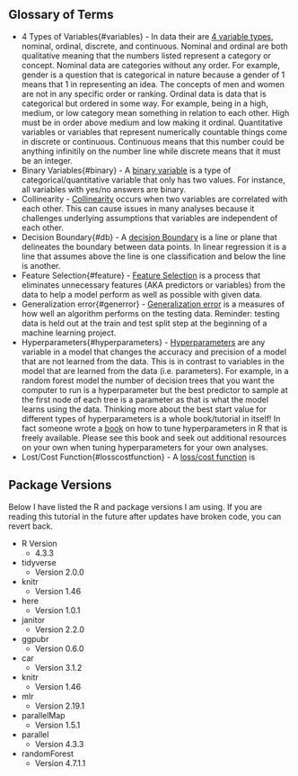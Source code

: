 ## Glossary of Terms

-   4 Types of Variables{#variables} - In data their are [4 variable types](https://www.mygreatlearning.com/blog/types-of-data//), nominal, ordinal, discrete, and continuous. Nominal and ordinal are both qualitative meaning that the numbers listed represent a category or concept. Nominal data are categories without any order. For example, gender is a question that is categorical in nature because a gender of 1 means that 1 in representing an idea. The concepts of men and women are not in any specific order or ranking. Ordinal data is data that is categorical but ordered in some way. For example, being in a high, medium, or low category mean something in relation to each other. High must be in order above medium and low making it ordinal. Quantitative variables or variables that represent numerically countable things come in discrete or continuous. Continuous means that this number could be anything infinitily on the number line while discrete means that it must be an integer.
-   Binary Variables{#binary} - A [binary variable](https://www.learndatasci.com/glossary/binary-variable/) is a type of categorical/quantitative variable that only has two values. For instance, all variables with yes/no answers are binary.
-   [Collinearity]{#collinearity} - [Collinearity](https://www.stratascratch.com/blog/a-beginner-s-guide-to-collinearity-what-it-is-and-how-it-affects-our-regression-model/) occurs when two variables are correlated with each other. This can cause issues in many analyses because it challenges underlying assumptions that variables are independent of each other.
-   Decision Boundary{#db} - A [decision Boundary](https://klu.ai/glossary/decision-boundary) is a line or plane that delineates the boundary between data points. In linear regression it is a line that assumes above the line is one classification and below the line is another.
-   Feature Selection{#feature} - [Feature Selection](https://domino.ai/data-science-dictionary/feature-selection) is a process that eliminates unnecessary features (AKA predictors or variables) from the data to help a model perform as well as possible with given data.
-   Generalization error{#generror} - [Generalization error](https://medium.com/@yixinsun_56102/understanding-generalization-error-in-machine-learning-e6c03b203036) is a measures of how well an algorithm performs on the testing data. Reminder: testing data is held out at the train and test split step at the beginning of a machine learning project.
-   Hyperparameters{#hyperparameters} - [Hyperparameters](https://towardsdatascience.com/parameters-and-hyperparameters-aa609601a9ac) are any variable in a model that changes the accuracy and precision of a model that are not learned from the data. This is in contrast to variables in the model that are learned from the data (i.e. parameters). For example, in a random forest model the number of decision trees that you want the computer to run is a hyperparameter but the best predictor to sample at the first node of each tree is a parameter as that is what the model learns using the data. Thinking more about the best start value for different types of hyperparameters is a whole book/tutorial in itself! In fact someone wrote a [book](https://library.oapen.org/viewer/web/viewer.html?file=/bitstream/handle/20.500.12657/60840/978-981-19-5170-1.pdf?sequence=1&isAllowed=y) on how to tune hyperparameters in R that is freely available. Please see this book and seek out additional resources on your own when tuning hyperparameters for your own analyses.
-   Lost/Cost Function{#losscostfunction} - A [loss/cost function](https://www.enjoyalgorithms.com/blog/loss-and-cost-functions-in-machine-learning) is 

## Package Versions

Below I have listed the R and package versions I am using. If you are reading this tutorial in the future after updates have broken code, you can revert back.

-   R Version
    -   4.3.3
-   tidyverse
    -   Version 2.0.0
-   knitr
    -   Version 1.46
-   here
    -   Version 1.0.1
-   janitor
    -   Version 2.2.0
-   ggpubr
    -   Version 0.6.0
-   car
    -   Version 3.1.2
-   knitr
    -   Version 1.46
-   mlr
    -   Version 2.19.1
-   parallelMap
    -   Version 1.5.1
-   parallel
    -   Version 4.3.3
-   randomForest
    -   Version 4.7.1.1
